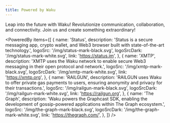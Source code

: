 ```yaml
---
title: Powered by Waku
---
```


Leap into the future with Waku! Revolutionize communication, collaboration, and connectivity. Join us and create something extraordinary!


<PoweredBy
  items={[
    {
      name: 'Status',
      description:
        'Status is a secure messaging app, crypto wallet, and Web3 browser built with state-of-the-art technology.',
      logoSrc: '/img/status-mark-black.svg',
      logoSrcDark: '/img/status-mark-white.svg',
      link: 'https://status.im',
    },
    {
      name: 'XMTP',
      description:
        'XMTP uses the Waku network to enable secure Web3 messaging in their open protocol and network.',
      logoSrc: '/img/xmtp-mark-black.svg',
      logoSrcDark: '/img/xmtp-mark-white.svg',
      link: 'https://xmtp.org',
    },
    {
      name: 'RAILGUN',
      description:
        'RAILGUN uses Waku to offer private gas payments to users, ensuring anonymity and privacy for their transactions.',
      logoSrc: '/img/railgun-mark-black.svg',
      logoSrcDark: '/img/railgun-mark-white.svg',
      link: 'https://railgun.org',
    },
    {
      name: 'The Graph',
      description:
        'Waku powers the Graphcast SDK, enabling the development of gossip-powered applications within The Graph ecosystem.',
      logoSrc: '/img/the-graph-mark-black.svg',
      logoSrcDark: '/img/the-graph-mark-white.svg',
      link: 'https://thegraph.com/',
    },
  ]}
/>
